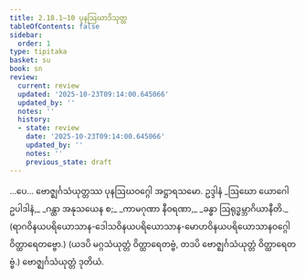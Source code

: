 ```yaml
---
title: 2.18.1–10 ပုနဩဃာဒိသုတ္တ
tableOfContents: false
sidebar:
  order: 1
type: tipitaka
basket: su
book: sn
review:
  current: review
  updated: '2025-10-23T09:14:00.645066'
  updated_by: ''
  notes: ''
  history:
  - state: review
    date: '2025-10-23T09:14:00.645066'
    updated_by: ''
    notes: ''
    previous_state: draft
---
```



<ReviewStatus review={frontmatter.review} showDetails={true} />

<HypothesisAnnotation frontmatter={frontmatter} />

<DynamicBreadcrumb />

<Division number="357–366" book="sn" e="ch" v="18" p="331">

<Paragraph number="744" book="sn">
…ပေ…

</Paragraph>
</Division>

<Paragraph number="745" type="center" book="sn">
ဗောဇ္ဈင်္ဂသံယုတ္တဿ ပုနဩဃဝဂ္ဂေါ အဋ္ဌာရသမော.



</Paragraph>

<Paragraph number="746" type="center" book="sn">
ဥဒ္ဒါနံ


</Paragraph>

<Paragraph number="747" type="verses" book="sn">
_ဩဃော ယောဂေါ ဥပါဒါနံ,_  
_ဂန္ထာ အနုသယေန စ;_  
_ကာမဂုဏာ နီဝရဏာ,_  
_ခန္ဓာ ဩရုဒ္ဓမ္ဘာဂိယာနီတိ._  

</Paragraph>

<Paragraph number="748" book="sn">
(ရာဂဝိနယပရိယောသာန-ဒေါသဝိနယပရိယောသာန-မောဟဝိနယပရိယောသာနဝဂ္ဂေါ ဝိတ္ထာရေတဗ္ဗော.) (ယဒပိ မဂ္ဂသံယုတ္တံ ဝိတ္ထာရေတဗ္ဗံ, တဒပိ ဗောဇ္ဈင်္ဂသံယုတ္တံ ဝိတ္ထာရေတဗ္ဗံ.)

</Paragraph>

<Paragraph number="749" type="center" book="sn">
ဗောဇ္ဈင်္ဂသံယုတ္တံ ဒုတိယံ.
</Paragraph>